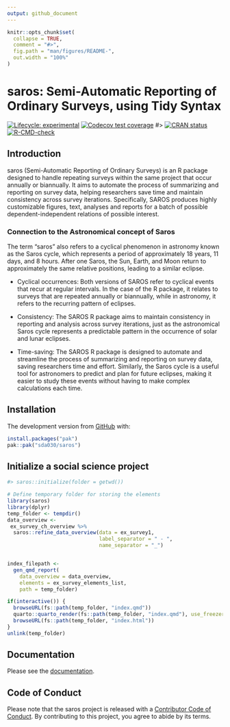 ```yaml
---
output: github_document
---
```


<!-- README.md is generated from README.Rmd. Please edit that file -->

```r
knitr::opts_chunk$set(
  collapse = TRUE,
  comment = "#>",
  fig.path = "man/figures/README-",
  out.width = "100%"
)
```

# saros: Semi-Automatic Reporting of Ordinary Surveys, using Tidy Syntax

<!-- badges: start -->

[![Lifecycle: experimental](https://img.shields.io/badge/lifecycle-experimental-orange.svg)](https://lifecycle.r-lib.org/articles/stages.html#experimental) 
[![Codecov test coverage](https://codecov.io/gh/sda030/saros/branch/main/graph/badge.svg)](https://app.codecov.io/gh/sda030/saros?branch=main)
#> [![CRAN status](https://www.r-pkg.org/badges/version/saros)](https://CRAN.R-project.org/package=SAROS)
[![R-CMD-check](https://github.com/NIFU-NO/saros/actions/workflows/R-CMD-check.yaml/badge.svg)](https://github.com/NIFU-NO/saros/actions/workflows/R-CMD-check.yaml)
<!-- badges: end -->

## Introduction
saros (Semi-Automatic Reporting of Ordinary Surveys) is an R package designed to handle repeating surveys within the same project that occur annually or biannually. It aims to automate the process of summarizing and reporting on survey data, helping researchers save time and maintain consistency across survey iterations. Specifically, SAROS produces highly customizable figures, text, analyses and reports for a batch of possible dependent-independent relations of possible interest.


### Connection to the Astronomical concept of Saros
The term "saros" also refers to a cyclical phenomenon in astronomy known as the Saros cycle, which represents a period of approximately 18 years, 11 days, and 8 hours. After one Saros, the Sun, Earth, and Moon return to approximately the same relative positions, leading to a similar eclipse.

* Cyclical occurrences: Both versions of SAROS refer to cyclical events that recur at regular intervals. In the case of the R package, it relates to surveys that are repeated annually or biannually, while in astronomy, it refers to the recurring pattern of eclipses.

* Consistency: The SAROS R package aims to maintain consistency in reporting and analysis across survey iterations, just as the astronomical Saros cycle represents a predictable pattern in the occurrence of solar and lunar eclipses.

* Time-saving: The SAROS R package is designed to automate and streamline the process of summarizing and reporting on survey data, saving researchers time and effort. Similarly, the Saros cycle is a useful tool for astronomers to predict and plan for future eclipses, making it easier to study these events without having to make complex calculations each time.



## Installation

The development version from [GitHub](https://github.com/) with:

``` r
install.packages("pak")
pak::pak("sda030/saros")
```


## Initialize a social science project

```r
#> saros::initialize(folder = getwd())
```


```r
# Define temporary folder for storing the elements
library(saros)
library(dplyr)
temp_folder <- tempdir()
data_overview <-
 ex_survey_ch_overview %>%
  saros::refine_data_overview(data = ex_survey1,
                              label_separator = " - ",
                              name_separator = "_")


index_filepath <-
  gen_qmd_report(
    data_overview = data_overview,
    elements = ex_survey_elements_list,
    path = temp_folder)

if(interactive()) {
  browseURL(fs::path(temp_folder, "index.qmd"))
  quarto::quarto_render(fs::path(temp_folder, "index.qmd"), use_freezer = TRUE, cache = TRUE)
  browseURL(fs::path(temp_folder, "index.html"))
}
unlink(temp_folder)
```



## Documentation
Please see the [documentation](https://sda030.github.io/saros/).

## Code of Conduct

Please note that the saros project is released with a [Contributor Code of Conduct](https://contributor-covenant.org/version/2/1/CODE_OF_CONDUCT.html). By contributing to this project, you agree to abide by its terms.
